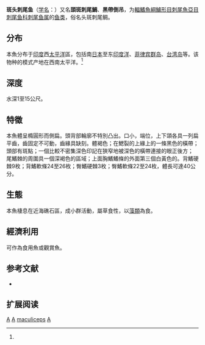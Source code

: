 {{Speciesbox 
| genus = Acanthurus
| species = maculiceps
| status = NE
| status_system = IUCN3.1
| image = A. maculiceps.jpg
| authority = Ahl, 1923<ref name='id8150'>{{cite web| url =http://www.bioinfo.cn/db05/BjdwSpecies.php?action=view&id=8150| title =斑头刺尾鱼| work =中国动物物种编目数据库| publisher =中国科学院微生物研究所| author =中国科学院动物研究所| accessdate =2009-04-16| deadurl =yes| archiveurl =https://web.archive.org/web/20160305031511/http://www.bioinfo.cn/db05/BjdwSpecies.php?action=view&id=8150| archivedate =2016-03-05}}</ref>
| synonyms = *''Hepatus maculiceps''<br /><small>Ahl, 1923</small>
}}

'''斑头刺尾鱼'''（[[学名|学名]]：{{lang|la|''Acanthurus maculiceps''}}）又名'''頭斑刺尾鯛'''、'''黑帶倒吊'''，为[[輻鰭魚綱|輻鰭魚綱]][[鱸形目|鱸形目]][[刺尾魚亞目|刺尾魚亞目]][[刺尾鱼科|刺尾鱼科]][[刺尾鱼属|刺尾鱼属]]的[[鱼类|鱼类]]，俗名头斑刺尾鲷。

==分布==
本魚分布于[[印度|印度]]西[[太平洋|太平洋]]區，包括南[[日本|日本]]至东[[印度洋|印度洋]]、[[菲律宾群岛|菲律宾群岛]]、[[台湾岛|台湾岛]]等。该物种的模式产地在西南太平洋。<ref name='id8150'/>

==深度==
水深1至15公尺。

==特徵==
本魚體呈橢圓形而側扁。頭背部輪廓不特別凸出。口小，端位，上下頜各具一列扁平齒，齒固定不可動，齒緣具缺刻。體褐色；在鰓裂的上緣上的一條黑色的橫帶；頭部有斑點；一個比較不密集深色印記在狹窄地被深色的橫帶連接的眼正後方； 尾鰭棘的周圍具一個深褐色的區域；上面胸鰭鰭條的外面第三個白黃色的。背鰭硬棘9枚；背鰭軟條24至26枚；臀鰭硬棘3枚；臀鰭軟條22至24枚，體長可達40公分。

==生態==
本魚棲息在近海礁石區，成小群活動，屬草食性，以[[藻類|藻類]]為食。

==經濟利用==
可作為食用魚或觀賞魚。

== 参考文献 ==
{{reflist}}
*{{FishBase_species|genus=Acanthurus|species=maculiceps|year=2011|month=12}}

== 扩展阅读 ==
{{refbegin}}
{{wikispecies-inline|Acanthurus maculiceps|斑头刺尾鱼}}
{{refend}}
{{Taxonbar|from=Q1043588}}

[[Category:食用鱼|A]]
[[Category:觀賞魚|A]]
[[Category:刺尾鱼属|maculiceps]]
[[Category:1923年描述的魚類|A]]